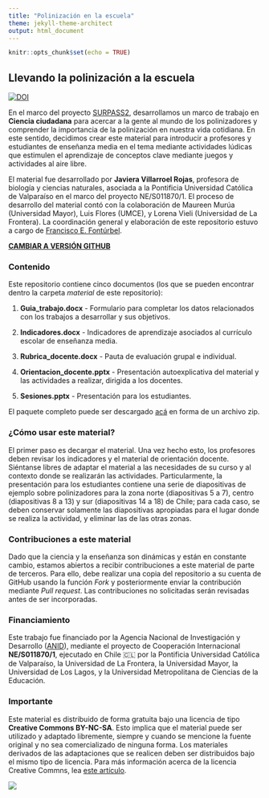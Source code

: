 ```yaml
---
title: "Polinización en la escuela"
theme: jekyll-theme-architect
output: html_document
---
```


```r
knitr::opts_chunk$set(echo = TRUE)
```


## Llevando la polinización a la escuela

[![DOI](https://zenodo.org/badge/447651691.svg)](https://zenodo.org/badge/latestdoi/447651691)


En el marco del proyecto [SURPASS2](https://bee-surpass.org), desarrollamos un marco de trabajo en **Ciencia ciudadana** para acercar a la gente al mundo de los polinizadores y comprender la importancia de la polinización en nuestra vida cotidiana. En este sentido, decidimos crear este material para introducir a profesores y estudiantes de enseñanza media en el tema mediante actividades lúdicas que estimulen el aprendizaje de conceptos clave mediante juegos y actividades al aire libre.

El material fue desarrollado por **Javiera Villarroel Rojas**, profesora de biología y ciencias naturales, asociada a la Pontificia Universidad Católica de Valparaíso en el marco del proyecto NE/S011870/1. El proceso de desarrollo del material contó con la colaboración de Maureen Murúa (Universidad Mayor), Luis Flores (UMCE), y Lorena Vieli (Universidad de La Frontera). La coordinación general y elaboración de este repositorio estuvo a cargo de [Francisco E. Fontúrbel](https://github.com/fonturbel).

**[CAMBIAR A VERSIÓN GITHUB](https://github.com/fonturbel-lab/polinizacion_escuela)**


### Contenido

Este repositorio contiene cinco documentos (los que se pueden encontrar dentro la carpeta _material_ de este repositorio):

(1) **Guia_trabajo.docx** - Formulario para completar los datos relacionados con los trabajos a desarrollar y sus objetivos.

(2) **Indicadores.docx** - Indicadores de aprendizaje asociados al currículo escolar de enseñanza media.

(3) **Rubrica_docente.docx** - Pauta de evaluación grupal e individual.

(4) **Orientacion_docente.pptx** - Presentación autoexplicativa del material y las actividades a realizar, dirigida a los docentes.

(5) **Sesiones.pptx** - Presentación para los estudiantes.

El paquete completo puede ser descargado [acá](./paquete.zip) en forma de un archivo zip.


### ¿Cómo usar este material?

El primer paso es decargar el material. Una vez hecho esto, los profesores deben revisar los indicadores y el material de orientación docente. Siéntanse libres de adaptar el material a las necesidades de su curso y al contexto donde se realizarán las actividades. Particularmente, la presentación para los estudiantes contiene una serie de diapositivas de ejemplo sobre polinizadores para la zona norte (diapositivas 5 a 7), centro (diapositivas 8 a 13) y sur (diapositivas 14 a 18) de Chile; para cada caso, se deben conservar solamente las diapositivas apropiadas para el lugar donde se realiza la actividad, y eliminar las de las otras zonas.


### Contribuciones a este material

Dado que la ciencia y la enseñanza son dinámicas y están en constante cambio, estamos abiertos a recibir contribuciones a este material de parte de terceros. Para ello, debe realizar una copia del repositorio a su cuenta de GitHub usando la función _Fork_ y posteriormente enviar la contribución mediante _Pull request_. Las contribuciones no solicitadas serán revisadas antes de ser incorporadas.


### Financiamiento

Este trabajo fue financiado por la Agencia Nacional de Investigación y Desarrollo ([ANID](https://www.anid.cl)), mediante el proyecto de Cooperación Internacional **NE/S011870/1**, ejecutado en Chile 🇨🇱 por la Pontificia Universidad Católica de Valparaíso, la Universidad de La Frontera, la Universidad Mayor, la Universidad de Los Lagos, y la Universidad Metropolitana de Ciencias de la Educación.


### Importante

Este material es distribuido de forma gratuita bajo una licencia de tipo **Creative Commons BY-NC-SA**. Esto implica que el material puede ser utilizado y adaptado libremente, siempre y cuando se mencione la fuente original y no sea comercializado de ninguna forma. Los materiales derivados de las adaptaciones que se realicen deben ser distribuidos bajo el mismo tipo de licencia. Para más información acerca de la licencia Creative Commns, lea [este artículo](https://creativecommons.cl/tipos-de-licencias/).

![](imagenes/by-nc-sa.png)

